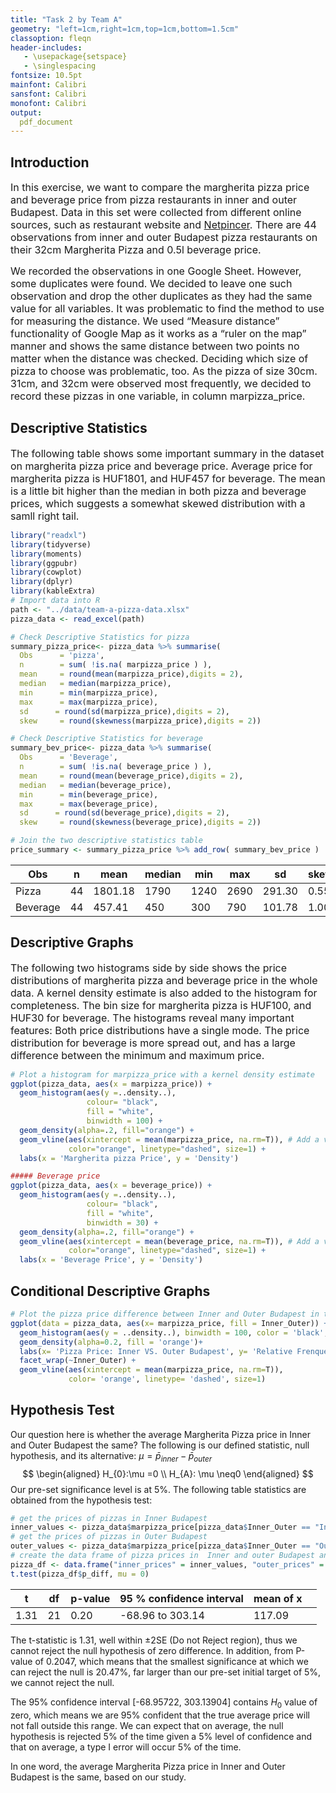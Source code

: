 ```yaml
---
title: "Task 2 by Team A"
geometry: "left=1cm,right=1cm,top=1cm,bottom=1.5cm"
classoption: fleqn
header-includes:
   - \usepackage{setspace}
   - \singlespacing
fontsize: 10.5pt
mainfont: Calibri
sansfont: Calibri
monofont: Calibri
output: 
  pdf_document
---
```


## Introduction
<font size="3"> In this exercise, we want to compare the margherita pizza price and beverage price from pizza restaurants in inner and outer Budapest. Data in this set were collected from different online sources, such as restaurant website and [Netpincer](www.netpincer.hu). There are 44 observations from inner and outer Budapest pizza restaurants on their 32cm Margherita Pizza and 0.5l beverage price. 
</font> 

<font size="3">
We recorded the observations in one Google Sheet. However, some duplicates were found. We decided to leave one such observation and drop the other duplicates as they had the same value for all variables. It was problematic to find the method to use for measuring the distance. We used "Measure distance" functionality of Google Map as it works as a "ruler on the map" manner and shows the same distance between two points no matter when the distance was checked. Deciding which size of pizza to choose was problematic, too.  As the pizza of size 30cm. 31cm, and 32cm were observed most frequently, we decided to record these pizzas in one variable, in column marpizza_price.
</font>

## Descriptive Statistics
<font size="3"> The following table shows some important summary in the dataset on margherita pizza price and beverage price. Average price for margherita pizza is HUF1801, and HUF457 for beverage. The mean is a little bit higher than the median in both pizza and beverage prices, which suggests a somewhat skewed distribution with a samll right tail. 
</font> 

```r
library("readxl")
library(tidyverse)
library(moments)
library(ggpubr)
library(cowplot)
library(dplyr)
library(kableExtra)
# Import data into R
path <- "../data/team-a-pizza-data.xlsx"
pizza_data <- read_excel(path)

# Check Descriptive Statistics for pizza 
summary_pizza_price<- pizza_data %>% summarise(
  Obs      = 'pizza',
  n        = sum( !is.na( marpizza_price ) ),
  mean     = round(mean(marpizza_price),digits = 2),
  median   = median(marpizza_price),
  min      = min(marpizza_price),
  max      = max(marpizza_price),
  sd      = round(sd(marpizza_price),digits = 2),
  skew     = round(skewness(marpizza_price),digits = 2))

# Check Descriptive Statistics for beverage
summary_bev_price<- pizza_data %>% summarise(
  Obs      = 'Beverage',
  n        = sum( !is.na( beverage_price ) ),
  mean     = round(mean(beverage_price),digits = 2),
  median   = median(beverage_price),
  min      = min(beverage_price),
  max      = max(beverage_price),
  sd      = round(sd(beverage_price),digits = 2),
  skew     = round(skewness(beverage_price),digits = 2))

# Join the two descriptive statistics table
price_summary <- summary_pizza_price %>% add_row( summary_bev_price ) 

```

Obs | n | mean | median | min | max | sd | skew 
----- | ---- | ---- | ---- | ---- | ---- | ---- | -----
Pizza | 44 | 1801.18 | 1790 | 1240 | 2690 | 291.30 | 0.55
Beverage | 44 | 457.41 | 450 | 300 | 790 | 101.78 | 1.00

## Descriptive Graphs
<font size="3"> The following two histograms side by side shows the price distributions of margherita pizza and beverage price in the whole data. A kernel density estimate is also added to the histogram for completeness. The bin size for margherita pizza is HUF100, and HUF30 for beverage. The histograms reveal many important features: Both price distributions have a single mode. The price distribution for beverage is more spread out, and has a large difference between the minimum and maximum price. 
</font> 

```r
# Plot a histogram for marpizza_price with a kernel density estimate
ggplot(pizza_data, aes(x = marpizza_price)) + 
  geom_histogram(aes(y =..density..), 
                 colour= "black", 
                 fill = "white",
                 binwidth = 100) +
  geom_density(alpha=.2, fill="orange") +
  geom_vline(aes(xintercept = mean(marpizza_price, na.rm=T)), # Add a vertical line for mean of marpizza_price and ignore NA values for mean
             color="orange", linetype="dashed", size=1) +
  labs(x = 'Margherita pizza Price', y = 'Density')

##### Beverage price
ggplot(pizza_data, aes(x = beverage_price)) + 
  geom_histogram(aes(y =..density..), 
                 colour= "black", 
                 fill = "white",
                 binwidth = 30) +
  geom_density(alpha=.2, fill="orange") +
  geom_vline(aes(xintercept = mean(beverage_price, na.rm=T)), # Add a vertical line for mean of beverage_price and ignore NA values for mean
             color="orange", linetype="dashed", size=1) +
  labs(x = 'Beverage Price', y = 'Density')
```

## Conditional Descriptive Graphs
```r
# Plot the pizza price difference between Inner and Outer Budapest in two histograms
ggplot(data = pizza_data, aes(x= marpizza_price, fill = Inner_Outer)) +
  geom_histogram(aes(y = ..density..), binwidth = 100, color = 'black', fill='white', alpha =0.5) +
  geom_density(alpha=0.2, fill = 'orange')+
  labs(x= 'Pizza Price: Inner VS. Outer Budapest', y= 'Relative Frenquency') +
  facet_wrap(~Inner_Outer) +
  geom_vline(aes(xintercept = mean(marpizza_price, na.rm=T)),
             color= 'orange', linetype= 'dashed', size=1)
```


## Hypothesis Test
Our question here is whether the average Margherita Pizza price in Inner and Outer Budapest the same? The following is our defined statistic, null hypothesis, and its alternative:
 $\mu=\bar{p}_{inner}-\bar{p}_{outer}$
$$
\begin{aligned}
 H_{0}:\mu =0 \\
 H_{A}: \mu \neq0
\end{aligned}
$$
Our pre-set significance level is at 5%. The following table statistics are obtained from the hypothesis test:

```r
# get the prices of pizzas in Inner Budapest
inner_values <- pizza_data$marpizza_price[pizza_data$Inner_Outer == "Inner"]
# get the prices of pizzas in Outer Budapest
outer_values <- pizza_data$marpizza_price[pizza_data$Inner_Outer == "Outer"]
# create the data frame of pizza prices in  Inner and outer Budapest and their difference
pizza_df <- data.frame("inner_prices" = inner_values, "outer_prices" = outer_values, "p_diff" = inner_values - outer_values)
t.test(pizza_df$p_diff, mu = 0)
```
t | df | p-value | 95 % confidence interval | mean of x
----- | ---- | ---- | ---- | ---- | ---- 
1.31 | 21 | 0.20 | -68.96 to 303.14 | 117.09 

The t-statistic is 1.31, well within ±2SE (Do not Reject region), thus we cannot reject the null hypothesis of zero difference. In addition, from P-value of 0.2047, which means that the smallest significance at which we can reject the null is 20.47%, far larger than our pre-set initial target of 5%, we cannot reject the null.

The 95% confidence interval [-68.95722, 303.13904] contains $H_{0}$ value of zero, which means we are 95% confident that the true average price will not fall outside this range. We can expect that on average, the null hypothesis is rejected 5% of the time given a 5% level of confidence and that on average, a type I error will occur 5% of the time.

In one word, the average Margherita Pizza price in Inner and Outer Budapest is the same, based on our study.



